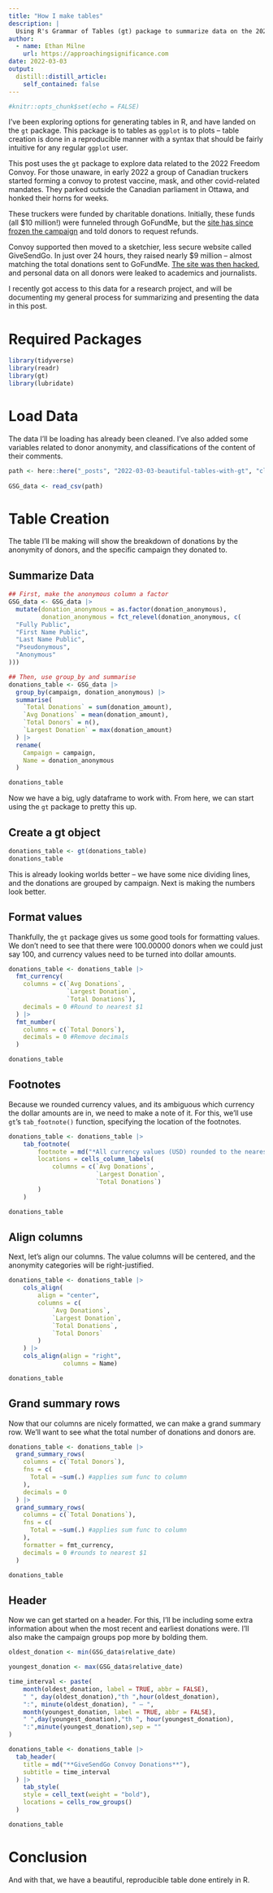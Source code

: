 ```yaml
---
title: "How I make tables"
description: |
  Using R's Grammar of Tables (gt) package to summarize data on the 2022 Freedom Convoy
author:
  - name: Ethan Milne
    url: https://approachingsignificance.com
date: 2022-03-03
output:
  distill::distill_article:
    self_contained: false
---
```



```r
#knitr::opts_chunk$set(echo = FALSE)
```

I've been exploring options for generating tables in R, and have landed on the `gt` package. This package is to tables as `ggplot` is to plots -- table creation is done in a reproducible manner with a syntax that should be fairly intuitive for any regular `ggplot` user.

This post uses the `gt` package to explore data related to the 2022 Freedom Convoy. For those unaware, in early 2022 a group of Canadian truckers started forming a convoy to protest vaccine, mask, and other covid-related mandates. They parked outside the Canadian parliament in Ottawa, and honked their horns for weeks.

These truckers were funded by charitable donations. Initially, these funds (all $10 million!) were funneled through GoFundMe, but the [site has since frozen the campaign](https://www.theglobeandmail.com/canada/article-gofundme-scuttles-campaign-for-trucker-convoy-stops-release-of-10/) and told donors to request refunds.

Convoy supported then moved to a sketchier, less secure website called GiveSendGo. In just over 24 hours, they raised nearly $9 million -- almost matching the total donations sent to GoFundMe. [The site was then hacked](https://nationalpost.com/news/civil-servants-nasa-employees-and-an-american-billionaire-among-donors-leaked-in-givesendgo-hack), and personal data on all donors were leaked to academics and journalists.

I recently got access to this data for a research project, and will be documenting my general process for summarizing and presenting the data in this post.


# Required Packages
```r
library(tidyverse)
library(readr)
library(gt)
library(lubridate)
```

# Load Data
The data I'll be loading has already been cleaned. I've also added some variables related to donor anonymity, and classifications of the content of their comments.

```r
path <- here::here("_posts", "2022-03-03-beautiful-tables-with-gt", "cleanGSG.csv")
    
GSG_data <- read_csv(path)
```
# Table Creation
The table I'll be making will show the breakdown of donations by the anonymity of donors, and the specific campaign they donated to.

## Summarize Data
```r
## First, make the anonymous column a factor
GSG_data <- GSG_data |>
  mutate(donation_anonymous = as.factor(donation_anonymous),
         donation_anonymous = fct_relevel(donation_anonymous, c(
  "Fully Public",
  "First Name Public",
  "Last Name Public",
  "Pseudonymous",
  "Anonymous"
)))

## Then, use group_by and summarise
donations_table <- GSG_data |>
  group_by(campaign, donation_anonymous) |>
  summarise(
    `Total Donations` = sum(donation_amount),
    `Avg Donations` = mean(donation_amount),
    `Total Donors` = n(),
    `Largest Donation` = max(donation_amount)
  ) |>
  rename(
    Campaign = campaign,
    Name = donation_anonymous
  )

donations_table
```

Now we have a big, ugly dataframe to work with. From here, we can start using the `gt` package to pretty this up.

## Create a gt object
```r
donations_table <- gt(donations_table)
donations_table
```

This is already looking worlds better -- we have some nice dividing lines, and the donations are grouped by campaign. Next is making the numbers look better.

## Format values
Thankfully, the `gt` package gives us some good tools for formatting values. We don't need to see that there were 100.00000 donors when we could just say 100, and currency values need to be turned into dollar amounts.

```r
donations_table <- donations_table |>
  fmt_currency(
    columns = c(`Avg Donations`, 
                `Largest Donation`, 
                `Total Donations`),
    decimals = 0 #Round to nearest $1
  ) |>
  fmt_number(
    columns = c(`Total Donors`),
    decimals = 0 #Remove decimals
  )

donations_table
```

## Footnotes
Because we rounded currency values, and its ambiguous which currency the dollar amounts are in, we need to make a note of it. For this, we'll use `gt`'s `tab_footnote()` function, specifying the location of the footnotes.

```r
donations_table <- donations_table |>
    tab_footnote(
        footnote = md("*All currency values (USD) rounded to the nearest dollar*"),
        locations = cells_column_labels(
            columns = c(`Avg Donations`,
                        `Largest Donation`,
                        `Total Donations`)
        )
    ) 

donations_table
```

## Align columns
Next, let's align our columns. The value columns will be centered, and the anonymity categories will be right-justified.

```r
donations_table <- donations_table |>
    cols_align(
        align = "center",
        columns = c(
            `Avg Donations`,
            `Largest Donation`,
            `Total Donations`,
            `Total Donors`
        )
    ) |>
    cols_align(align = "right",
               columns = Name)

donations_table
```

## Grand summary rows
Now that our columns are nicely formatted, we can make a grand summary row. We'll want to see what the total number of donations and donors are.

```r
donations_table <- donations_table |>
  grand_summary_rows(
    columns = c(`Total Donors`),
    fns = c(
      Total = ~sum(.) #applies sum func to column
    ),
    decimals = 0
  ) |>
  grand_summary_rows(
    columns = c(`Total Donations`),
    fns = c(
      Total = ~sum(.) #applies sum func to column
    ),
    formatter = fmt_currency,
    decimals = 0 #rounds to nearest $1
  )

donations_table
```

## Header
Now we can get started on a header. For this, I'll be including some extra information about when the most recent and earliest donations were. I'll also make the campaign groups pop more by bolding them.

```r
oldest_donation <- min(GSG_data$relative_date)

youngest_donation <- max(GSG_data$relative_date)

time_interval <- paste(
    month(oldest_donation, label = TRUE, abbr = FALSE),
    " ", day(oldest_donation),"th ",hour(oldest_donation),
    ":", minute(oldest_donation), " — ",
    month(youngest_donation, label = TRUE, abbr = FALSE),
    " ",day(youngest_donation),"th ", hour(youngest_donation),
    ":",minute(youngest_donation),sep = ""
)

donations_table <- donations_table |>
  tab_header(
    title = md("**GiveSendGo Convoy Donations**"),
    subtitle = time_interval 
  ) |>
    tab_style(
    style = cell_text(weight = "bold"),
    locations = cells_row_groups()
  )

donations_table
```

# Conclusion
And with that, we have a beautiful, reproducible table done entirely in R. 